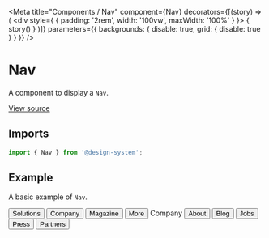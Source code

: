 
<Meta
  title="Components / Nav"
  component={Nav}
  decorators={[(story) => (
    <div style={ { padding: '2rem', width: '100vw', maxWidth: '100%' } }>
      { story() }
    </div>
  )]}
  parameters={{ backgrounds: { disable: true, grid: { disable: true } } }}
/>

# Nav

A component to display a `Nav`.

[View source](https://github.com/actarian/design-system/tree/main/src/@components/nav)

## Imports

```js
import { Nav } from '@design-system';
```

<!--
## Props

<ArgsTable of={NavProps} />
-->

## Example

A basic example of `Nav`.

<Canvas>
  <Story name="Nav.Row">
    <Nav.Row gap="3rem">
      <Link href="#marketing"><Button variant="nav" as="a">Solutions</Button></Link>
      <Link href="#analytics"><Button variant="nav" as="a">Company</Button></Link>
      <Link href="#commerce"><Button variant="nav" as="a">Magazine</Button></Link>
      <Link href="#insights"><Button variant="nav" as="a">More</Button></Link>
    </Nav.Row>
  </Story>
</Canvas>

<Canvas>
  <Story name="Nav.Col">
    <Nav.Col marginBottom="2rem" style={{ fontSize: '0.9rem' }}>
      <Text size="8">Company</Text>
      <Link href="#about"><Button variant="nav" as="a">About</Button></Link>
      <Link href="#blog"><Button variant="nav" as="a">Blog</Button></Link>
      <Link href="#jobs"><Button variant="nav" as="a">Jobs</Button></Link>
      <Link href="#press"><Button variant="nav" as="a">Press</Button></Link>
      <Link href="#partners"><Button variant="nav" as="a">Partners</Button></Link>
    </Nav.Col>
  </Story>
</Canvas>
